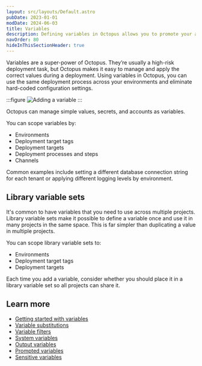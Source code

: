 ```yaml
---
layout: src/layouts/Default.astro
pubDate: 2023-01-01
modDate: 2024-06-03
title: Variables
description: Defining variables in Octopus allows you to promote your applications through environments and update their configuration files.
navOrder: 80
hideInThisSectionHeader: true
---
```

Variables are a super-power of Octopus. They’re usually a high-risk deployment task, but Octopus makes it easy to manage and apply the correct values during a deployment. Using variables in Octopus, you can use the same deployment process across your environments and eliminate hard-coded configuration settings.

:::figure
![Adding a variable](/docs/projects/variables/images/project-variables.png)
:::

Octopus can manage simple values, secrets, and accounts as variables.

You can scope variables by:
- Environments
- Deployment target tags
- Deployment targets
- Deployment processes and steps
- Channels

Common examples include setting a different database connection string for each tenant or applying different logging levels by environment.

## Library variable sets

It's common to have variables that you need to use across multiple projects. Library variable sets make it possible to define a variable once and use it in many projects in the same space.  This is far simpler than duplicating a value in multiple projects.

You can scope library variable sets to:
- Environments
- Deployment target tags
- Deployment targets

Each time you add a variable, consider whether you should place it in a library variable set so all projects can share it.

## Learn more

- [Getting started with variables](/docs/projects/variables/getting-started)
- [Variable substitutions](/docs/projects/variables/variable-substitutions)
- [Variable filters](/docs/projects/variables/variable-filters)
- [System variables](/docs/projects/variables/system-variables)
- [Output variables](/docs/projects/variables/output-variables)
- [Prompted variables](/docs/projects/variables/prompted-variables)
- [Sensitive variables](/docs/projects/variables/sensitive-variables)
